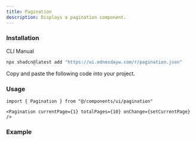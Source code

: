 ```yaml
---
title: Pagination
description: Displays a pagination component.
---
```


### Installation

<Tabs defaultValue="cli">

<TabsList>
  <TabsTrigger value="cli">CLI</TabsTrigger>
  <TabsTrigger value="manual">Manual</TabsTrigger>
</TabsList>

<TabsContent value="cli">

```bash
npx shadcn@latest add "https://ui.ednesdayw.com/r/pagination.json"
```

</TabsContent>

<TabsContent value="manual">

<Steps>

<Step>Copy and paste the following code into your project.</Step>

<ComponentSource name="pagination" />

</Steps>

</TabsContent>

</Tabs>

### Usage

```tsx
import { Pagination } from "@/components/ui/pagination"

<Pagination currentPage={1} totalPages={10} onChange={setCurrentPage} />
```

### Example

<ComponentPreview name="pagination-demo" />

